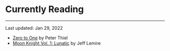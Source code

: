 # Currently Reading
---
Last updated: Jan 29, 2022

- [Zero to One](https://www.goodreads.com/book/show/23346490-zero-to-one) by Peter Thiel
- [Moon Knight Vol. 1: Lunatic](https://www.goodreads.com/book/show/28963358-moon-knight-vol-1) by Jeff Lemire